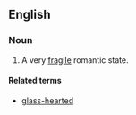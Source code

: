==English==

===Noun===
{{en-noun|head=[[heart]] of [[glass]]|hearts of glass}}

# {{lb|en|idiomatic}} A very [[fragile]] romantic state.

====Related terms====
* [[glass-hearted]]